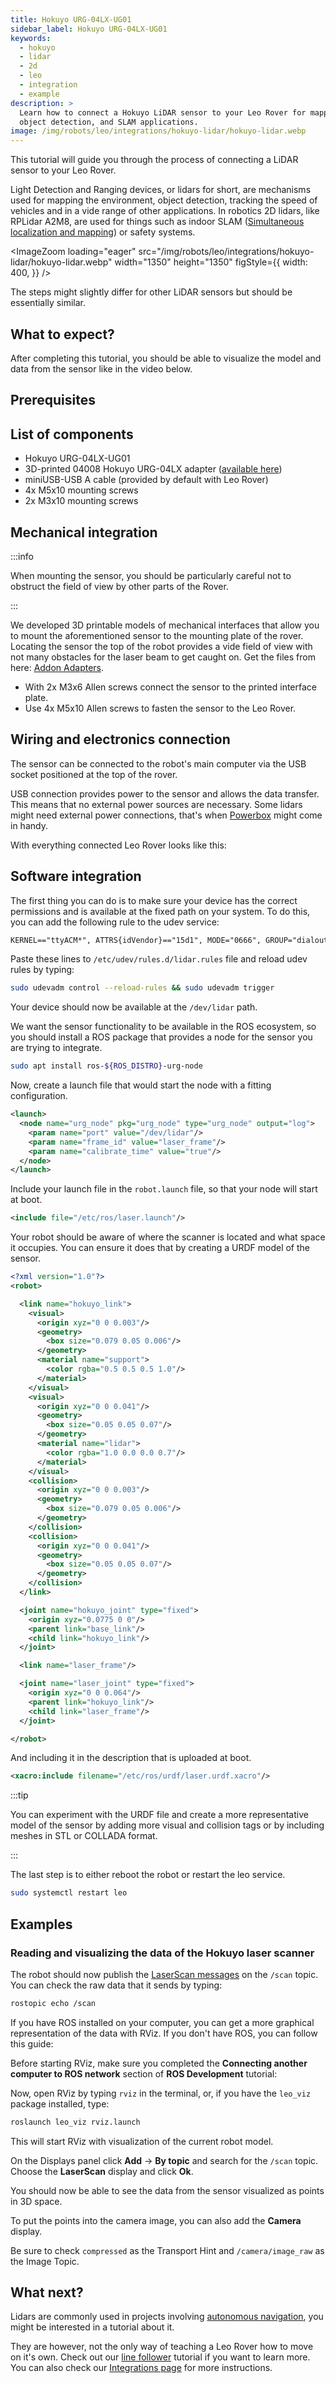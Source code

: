 ```yaml
---
title: Hokuyo URG-04LX-UG01
sidebar_label: Hokuyo URG-04LX-UG01
keywords:
  - hokuyo
  - lidar
  - 2d
  - leo
  - integration
  - example
description: >
  Learn how to connect a Hokuyo LiDAR sensor to your Leo Rover for mapping,
  object detection, and SLAM applications.
image: /img/robots/leo/integrations/hokuyo-lidar/hokuyo-lidar.webp
---
```



This tutorial will guide you through the process of connecting a LiDAR sensor to
your Leo Rover.

Light Detection and Ranging devices, or lidars for short, are mechanisms used
for mapping the environment, object detection, tracking the speed of vehicles
and in a vide range of other applications. In robotics 2D lidars, like RPLidar
A2M8, are used for things such as indoor SLAM
([Simultaneous localization and mapping](https://en.wikipedia.org/wiki/Simultaneous_localization_and_mapping))
or safety systems.

<ImageZoom
  loading="eager"
  src="/img/robots/leo/integrations/hokuyo-lidar/hokuyo-lidar.webp"
  width="1350"
  height="1350"
  figStyle={{
    width: 400,
  }}
/>

The steps might slightly differ for other LiDAR sensors but should be
essentially similar.

## What to expect?

After completing this tutorial, you should be able to visualize the model and
data from the sensor like in the video below.

<div className="video-container">
  <LiteYouTubeEmbed
    id="oD5Sp7T0Ki0"
    params="autoplay=0&autohide=1&showinfo=0&rel=0"
    poster="hqdefault"
    title="Leo Rover Unboxing and Getting Started"
    webp
  />
</div>

## Prerequisites

<LinkButton docId="leo-rover/guides/ssh" />
<LinkButton docId="leo-rover/advanced-guides/ros-development" />

## List of components

- Hokuyo URG-04LX-UG01
- 3D-printed 04008 Hokuyo URG-04LX adapter
  ([available here](/leo-rover/integrations/addon-adapters#hokuyo-urg-04lx-adapter))
- miniUSB-USB A cable (provided by default with Leo Rover)
- 4x M5x10 mounting screws
- 2x M3x10 mounting screws

## Mechanical integration

:::info

When mounting the sensor, you should be particularly careful not to obstruct the
field of view by other parts of the Rover.

:::

We developed 3D printable models of mechanical interfaces that allow you to
mount the aforementioned sensor to the mounting plate of the rover. Locating the
sensor the top of the robot provides a vide field of view with not many
obstacles for the laser beam to get caught on. Get the files from here:
[Addon Adapters](/leo-rover/integrations/addon-adapters).

- With 2x M3x6 Allen screws connect the sensor to the printed interface plate.
- Use 4x M5x10 Allen screws to fasten the sensor to the Leo Rover.

## Wiring and electronics connection

The sensor can be connected to the robot's main computer via the USB socket
positioned at the top of the rover.

USB connection provides power to the sensor and allows the data transfer. This
means that no external power sources are necessary. Some lidars might need
external power connections, that's when [Powerbox](/leo-rover/addons/powerbox)
might come in handy.

<Product />

With everything connected Leo Rover looks like this:

<ImageZoom
  src="/img/robots/leo/integrations/hokuyo-lidar/leo-with-hokuyo-lidar.webp"
  width="1500"
  height="1125"
/>

## Software integration

The first thing you can do is to make sure your device has the correct
permissions and is available at the fixed path on your system. To do this, you
can add the following rule to the udev service:

```xml title="/etc/udev/rules.d/lidar.rules"
KERNEL=="ttyACM*", ATTRS{idVendor}=="15d1", MODE="0666", GROUP="dialout", SYMLINK+="lidar", ENV{ID_MM_DEVICE_IGNORE}="1"
```

Paste these lines to `/etc/udev/rules.d/lidar.rules` file and reload udev rules
by typing:

```bash
sudo udevadm control --reload-rules && sudo udevadm trigger
```

Your device should now be available at the `/dev/lidar` path.

We want the sensor functionality to be available in the ROS ecosystem, so you
should install a ROS package that provides a node for the sensor you are trying
to integrate.

```bash
sudo apt install ros-${ROS_DISTRO}-urg-node
```

Now, create a launch file that would start the node with a fitting
configuration.

```xml title="/etc/ros/laser.launch"
<launch>
  <node name="urg_node" pkg="urg_node" type="urg_node" output="log">
    <param name="port" value="/dev/lidar"/>
    <param name="frame_id" value="laser_frame"/>
    <param name="calibrate_time" value="true"/>
  </node>
</launch>
```

Include your launch file in the `robot.launch` file, so that your node will
start at boot.

```xml title="/etc/ros/robot.launch"
<include file="/etc/ros/laser.launch"/>
```

Your robot should be aware of where the scanner is located and what space it
occupies. You can ensure it does that by creating a URDF model of the sensor.

```xml title="/etc/ros/urdf/laser.urdf.xacro"
<?xml version="1.0"?>
<robot>

  <link name="hokuyo_link">
    <visual>
      <origin xyz="0 0 0.003"/>
      <geometry>
        <box size="0.079 0.05 0.006"/>
      </geometry>
      <material name="support">
        <color rgba="0.5 0.5 0.5 1.0"/>
      </material>
    </visual>
    <visual>
      <origin xyz="0 0 0.041"/>
      <geometry>
        <box size="0.05 0.05 0.07"/>
      </geometry>
      <material name="lidar">
        <color rgba="1.0 0.0 0.0 0.7"/>
      </material>
    </visual>
    <collision>
      <origin xyz="0 0 0.003"/>
      <geometry>
        <box size="0.079 0.05 0.006"/>
      </geometry>
    </collision>
    <collision>
      <origin xyz="0 0 0.041"/>
      <geometry>
        <box size="0.05 0.05 0.07"/>
      </geometry>
    </collision>
  </link>

  <joint name="hokuyo_joint" type="fixed">
    <origin xyz="0.0775 0 0"/>
    <parent link="base_link"/>
    <child link="hokuyo_link"/>
  </joint>

  <link name="laser_frame"/>

  <joint name="laser_joint" type="fixed">
    <origin xyz="0 0 0.064"/>
    <parent link="hokuyo_link"/>
    <child link="laser_frame"/>
  </joint>

</robot>
```

And including it in the description that is uploaded at boot.

```xml title="/etc/ros/urdf/robot.urdf.xacro"
<xacro:include filename="/etc/ros/urdf/laser.urdf.xacro"/>
```

:::tip

You can experiment with the URDF file and create a more representative model of
the sensor by adding more visual and collision tags or by including meshes in
STL or COLLADA format.

:::

The last step is to either reboot the robot or restart the leo service.

```bash
sudo systemctl restart leo
```

## Examples

### Reading and visualizing the data of the Hokuyo laser scanner

The robot should now publish the
[LaserScan messages](http://docs.ros.org/api/sensor_msgs/html/msg/LaserScan.html)
on the `/scan` topic. You can check the raw data that it sends by typing:

```bash
rostopic echo /scan
```

If you have ROS installed on your computer, you can get a more graphical
representation of the data with RViz. If you don't have ROS, you can follow this
guide:

<LinkButton docId="leo-rover/advanced-guides/install-ros-on-your-computer" />

Before starting RViz, make sure you completed the **Connecting another computer
to ROS network** section of **ROS Development** tutorial:

<LinkButton docId="leo-rover/advanced-guides/ros-development" />

Now, open RViz by typing `rviz` in the terminal, or, if you have the `leo_viz`
package installed, type:

```bash
roslaunch leo_viz rviz.launch
```

This will start RViz with visualization of the current robot model.

On the Displays panel click **Add** -> **By topic** and search for the `/scan`
topic. Choose the **LaserScan** display and click **Ok**.

<ImageZoom
  src="/img/robots/leo/integrations/hokuyo-lidar/rviz-laser-scan.webp"
  width="1362"
  height="727"
/>

You should now be able to see the data from the sensor visualized as points in
3D space.

To put the points into the camera image, you can also add the **Camera**
display.

<ImageZoom
  src="/img/robots/leo/integrations/hokuyo-lidar/rviz-add-camera.webp"
  width="1364"
  height="730"
/>

Be sure to check `compressed` as the Transport Hint and `/camera/image_raw` as
the Image Topic.

<ImageZoom
  src="/img/robots/leo/integrations/hokuyo-lidar/rviz-camera-topic.webp"
  width="1365"
  height="729"
/>

## What next?

Lidars are commonly used in projects involving
[autonomous navigation](/leo-rover/advanced-guides/autonomous-navigation), you
might be interested in a tutorial about it.

They are however, not the only way of teaching a Leo Rover how to move on it's
own. Check out our [line follower](/leo-rover/leo-examples/line-follower)
tutorial if you want to learn more. You can also check our
[Integrations page](/category/integrations) for more instructions.
